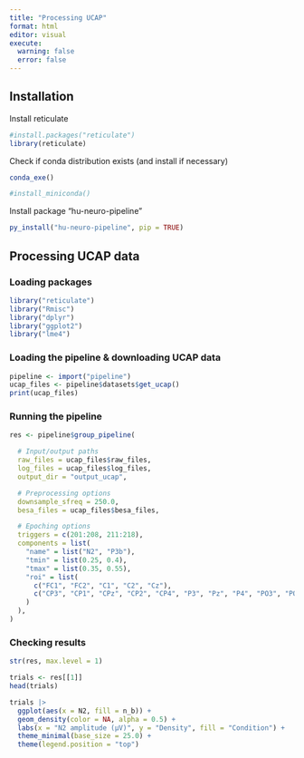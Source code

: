 ```yaml
---
title: "Processing UCAP"
format: html
editor: visual
execute:
  warning: false
  error: false
---
```


## Installation

Install reticulate

```r
#install.packages("reticulate")
library(reticulate)
```

Check if conda distribution exists (and install if necessary)

```r
conda_exe()

#install_miniconda()
```

Install package "hu-neuro-pipeline"

```r
py_install("hu-neuro-pipeline", pip = TRUE)
```

## Processing UCAP data

### Loading packages

```r
library("reticulate")
library("Rmisc")
library("dplyr")
library("ggplot2")
library("lme4")
```

### Loading the pipeline & downloading UCAP data

```r
pipeline <- import("pipeline")
ucap_files <- pipeline$datasets$get_ucap()
print(ucap_files)
```

### Running the pipeline

```r
res <- pipeline$group_pipeline(

  # Input/output paths
  raw_files = ucap_files$raw_files,
  log_files = ucap_files$log_files,
  output_dir = "output_ucap",

  # Preprocessing options
  downsample_sfreq = 250.0,
  besa_files = ucap_files$besa_files,

  # Epoching options
  triggers = c(201:208, 211:218),
  components = list(
    "name" = list("N2", "P3b"),
    "tmin" = list(0.25, 0.4),
    "tmax" = list(0.35, 0.55),
    "roi" = list(
      c("FC1", "FC2", "C1", "C2", "Cz"),
      c("CP3", "CP1", "CPz", "CP2", "CP4", "P3", "Pz", "P4", "PO3", "POz", "PO4")
    )
  ),
)
```

### Checking results

```r
str(res, max.level = 1)
```

```r
trials <- res[[1]]
head(trials)
```

```r
trials |>
  ggplot(aes(x = N2, fill = n_b)) +
  geom_density(color = NA, alpha = 0.5) +
  labs(x = "N2 amplitude (µV)", y = "Density", fill = "Condition") +
  theme_minimal(base_size = 25.0) +
  theme(legend.position = "top")
```
